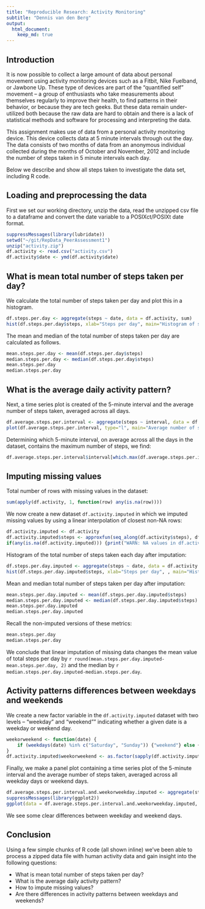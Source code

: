 ```yaml
---
title: "Reproducible Research: Activity Monitoring"
subtitle: "Dennis van den Berg"
output: 
  html_document:
    keep_md: true
---
```



## Introduction

It is now possible to collect a large amount of data about personal movement using activity monitoring devices such as a Fitbit, Nike Fuelband, or Jawbone Up. These type of devices are part of the "quantified self" movement – a group of enthusiasts who take measurements about themselves regularly to improve their health, to find patterns in their behavior, or because they are tech geeks. But these data remain under-utilized both because the raw data are hard to obtain and there is a lack of statistical methods and software for processing and interpreting the data.

This assignment makes use of data from a personal activity monitoring device. This device collects data at 5 minute intervals through out the day. The data consists of two months of data from an anonymous individual collected during the months of October and November, 2012 and include the number of steps taken in 5 minute intervals each day.

Below we describe and show all steps taken to investigate the data set, including R code.


## Loading and preprocessing the data

First we set our working directory, unzip the data, read the unzipped csv file to a dataframe and convert the date variable to a POSIXct/POSIXt date format.

```r
suppressMessages(library(lubridate))
setwd("~/git/RepData_PeerAssessment1")
unzip("activity.zip")
df.activity <- read.csv("activity.csv")
df.activity$date <- ymd(df.activity$date)
```


## What is mean total number of steps taken per day?

We calculate the total number of steps taken per day and plot this in a histogram.

```r
df.steps.per.day <- aggregate(steps ~ date, data = df.activity, sum)
hist(df.steps.per.day$steps, xlab="Steps per day", main="Histogram of steps per day (raw data)")
```

The mean and median of the total number of steps taken per day are calculated as follows.

```r
mean.steps.per.day <- mean(df.steps.per.day$steps)
median.steps.per.day <- median(df.steps.per.day$steps)
mean.steps.per.day
median.steps.per.day
```


## What is the average daily activity pattern?

Next, a time series plot is created of the 5-minute interval and the average number of steps taken, averaged across all days.

```r
df.average.steps.per.interval <- aggregate(steps ~ interval, data = df.activity, mean)
plot(df.average.steps.per.interval, type="l", main="Average number of steps on specific time of date")
```

Determining which 5-minute interval, on average across all the days in the dataset, contains the maximum number of steps, we find:

```r
df.average.steps.per.interval$interval[which.max(df.average.steps.per.interval$steps)]
```


## Imputing missing values

Total number of rows with missing values in the dataset:

```r
sum(apply(df.activity, 1, function(row) any(is.na(row))))
```

We now create a new dataset `df.activity.imputed` in which we imputed missing values by using a linear interpolation of closest non-NA rows:

```r
df.activity.imputed <- df.activity
df.activity.imputed$steps <- approxfun(seq_along(df.activity$steps), df.activity$steps, method="linear", rule=2)(seq_along(df.activity$steps))
if(any(is.na(df.activity.imputed))) {print("WARN: NA values in df.activity.imputed")}
```

Histogram of the total number of steps taken each day after imputation:

```r
df.steps.per.day.imputed <- aggregate(steps ~ date, data = df.activity.imputed, sum)
hist(df.steps.per.day.imputed$steps, xlab="Steps per day", , main="Histogram of steps per day (after imputation)")
```

Mean and median total number of steps taken per day after imputation:

```r
mean.steps.per.day.imputed <- mean(df.steps.per.day.imputed$steps)
median.steps.per.day.imputed <- median(df.steps.per.day.imputed$steps)
mean.steps.per.day.imputed
median.steps.per.day.imputed
```

Recall the non-imputed versions of these metrics:

```r
mean.steps.per.day
median.steps.per.day
```

We conclude that linear imputation of missing data changes the mean value of total steps per day by `r round(mean.steps.per.day.imputed-mean.steps.per.day, 2)` and the median by `r median.steps.per.day.imputed-median.steps.per.day`.


## Activity patterns differences between weekdays and weekends

We create a new factor variable in the `df.activity.imputed` dataset with two levels – "weekday" and "weekend"" indicating whether a given date is a weekday or weekend day.

```r
weekorweekend <- function(date) {
    if (weekdays(date) %in% c("Saturday", "Sunday")) {"weekend"} else {"weekday"}
}
df.activity.imputed$weekorweekend <- as.factor(sapply(df.activity.imputed$date, weekorweekend))
```

Finally, we make a panel plot containing a time series plot of the 5-minute interval and the average number of steps taken, averaged across all weekday days or weekend days.

```r
df.average.steps.per.interval.and.weekorweekday.imputed <- aggregate(steps ~ interval + weekorweekend, data = df.activity.imputed, mean)
suppressMessages(library(ggplot2))
ggplot(data = df.average.steps.per.interval.and.weekorweekday.imputed, aes(x=interval, y=steps)) + facet_grid(weekorweekend ~ .) + geom_line() + ggtitle("Average activity pattern weekdays vs weekends")
```

We see some clear differences between weekday and weekend days.


## Conclusion

Using a few simple chunks of R code (all shown inline) we've been able to process a zipped data file with human activity data and gain insight into the following questions:

* What is mean total number of steps taken per day?
* What is the average daily activity pattern?
* How to impute missing values?
* Are there differences in activity patterns between weekdays and weekends?
